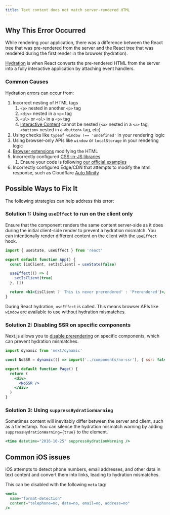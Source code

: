 ```yaml
---
title: Text content does not match server-rendered HTML
---
```


## Why This Error Occurred

While rendering your application, there was a difference between the React tree that was pre-rendered from the server and the React tree that was rendered during the first render in the browser (hydration).

[Hydration](https://react.dev/reference/react-dom/client/hydrateRoot) is when React converts the pre-rendered HTML from the server into a fully interactive application by attaching event handlers.

### Common Causes

Hydration errors can occur from:

1. Incorrect nesting of HTML tags
   1. `<p>` nested in another `<p>` tag
   2. `<div>` nested in a `<p>` tag
   3. `<ul>` or `<ol>` in a `<p>` tag
   4. [Interactive Content](https://html.spec.whatwg.org/#interactive-content-2) cannot be nested (`<a>` nested in a `<a>` tag, `<button>` nested in a `<button>` tag, etc)
2. Using checks like `typeof window !== 'undefined'` in your rendering logic
3. Using browser-only APIs like `window` or `localStorage` in your rendering logic
4. [Browser extensions](https://github.com/facebook/react/issues/24430) modifying the HTML
5. Incorrectly configured [CSS-in-JS libraries](https://nextjs.org/docs/app/building-your-application/styling/css-in-js)
   1. Ensure your code is following [our official examples](https://github.com/vercel/next.js/tree/canary/examples)
6. Incorrectly configured Edge/CDN that attempts to modify the html response, such as Cloudflare [Auto Minify](https://developers.cloudflare.com/speed/optimization/content/auto-minify/)

## Possible Ways to Fix It

The following strategies can help address this error:

### Solution 1: Using `useEffect` to run on the client only

Ensure that the component renders the same content server-side as it does during the initial client-side render to prevent a hydration mismatch. You can intentionally render different content on the client with the `useEffect` hook.

```jsx
import { useState, useEffect } from 'react'

export default function App() {
  const [isClient, setIsClient] = useState(false)

  useEffect(() => {
    setIsClient(true)
  }, [])

  return <h1>{isClient ? 'This is never prerendered' : 'Prerendered'}</h1>
}
```

During React hydration, `useEffect` is called. This means browser APIs like `window` are available to use without hydration mismatches.

### Solution 2: Disabling SSR on specific components

Next.js allows you to [disable prerendering](https://nextjs.org/docs/app/building-your-application/optimizing/lazy-loading#skipping-ssr) on specific components, which can prevent hydration mismatches.

```jsx
import dynamic from 'next/dynamic'

const NoSSR = dynamic(() => import('../components/no-ssr'), { ssr: false })

export default function Page() {
  return (
    <div>
      <NoSSR />
    </div>
  )
}
```

### Solution 3: Using `suppressHydrationWarning`

Sometimes content will inevitably differ between the server and client, such as a timestamp. You can silence the hydration mismatch warning by adding `suppressHydrationWarning={true}` to the element.

```jsx
<time datetime="2016-10-25" suppressHydrationWarning />
```

## Common iOS issues

iOS attempts to detect phone numbers, email addresses, and other data in text content and convert them into links, leading to hydration mismatches.

This can be disabled with the following `meta` tag:

```jsx
<meta
  name="format-detection"
  content="telephone=no, date=no, email=no, address=no"
/>
```
